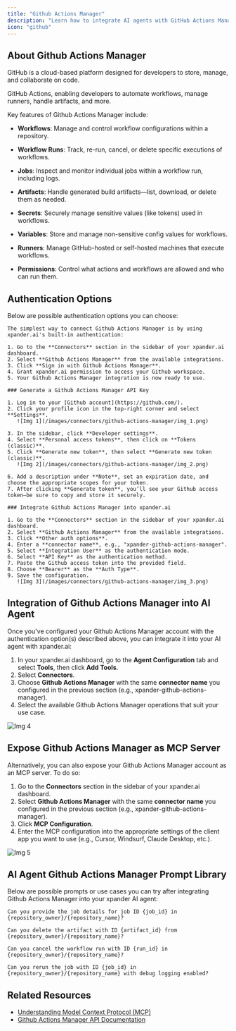 ```yaml
---
title: "Github Actions Manager"
description: "Learn how to integrate AI agents with GitHub Actions Manager using xpander.ai. Create dynamic, event-driven workflows where agents can trigger, monitor, and manage Actions workflows in real time."
icon: "github"
---
```


## About Github Actions Manager

GitHub is a cloud-based platform designed for developers to store, manage, and collaborate on code.

GitHub Actions, enabling developers to automate workflows, manage runners, handle artifacts, and more.

Key features of Github Actions Manager include:

- **Workflows**: Manage and control workflow configurations within a repository.

- **Workflow Runs**: Track, re-run, cancel, or delete specific executions of workflows.

- **Jobs**: Inspect and monitor individual jobs within a workflow run, including logs.

- **Artifacts**: Handle generated build artifacts—list, download, or delete them as needed.

- **Secrets**: Securely manage sensitive values (like tokens) used in workflows.

- **Variables**: Store and manage non-sensitive config values for workflows.

- **Runners**: Manage GitHub-hosted or self-hosted machines that execute workflows.

- **Permissions**: Control what actions and workflows are allowed and who can run them.


## Authentication Options

Below are possible authentication options you can choose:

<Tabs>

  <Tab title="Built-in xpander.ai Auth">

    The simplest way to connect Github Actions Manager is by using xpander.ai's built-in authentication:

    1. Go to the **Connectors** section in the sidebar of your xpander.ai dashboard.  
    2. Select **Github Actions Manager** from the available integrations.  
    3. Click **Sign in with Github Actions Manager**.  
    4. Grant xpander.ai permission to access your Github workspace.  
    5. Your Github Actions Manager integration is now ready to use.

  </Tab>

  <Tab title="API Access">

    ### Generate a Github Actions Manager API Key

    1. Log in to your [Github account](https://github.com/).  
    2. Click your profile icon in the top-right corner and select **Settings**.  
       ![Img 1](/images/connectors/github-actions-manager/img_1.png)

    3. In the sidebar, click **Developer settings**.  
    4. Select **Personal access tokens**, then click on **Tokens (classic)**.  
    5. Click **Generate new token**, then select **Generate new token (classic)**.  
       ![Img 2](/images/connectors/github-actions-manager/img_2.png)

    6. Add a description under **Note**, set an expiration date, and choose the appropriate scopes for your token.  
    7. After clicking **Generate token**, you’ll see your Github access token—be sure to copy and store it securely.

    ### Integrate Github Actions Manager into xpander.ai

    1. Go to the **Connectors** section in the sidebar of your xpander.ai dashboard.  
    2. Select **Github Actions Manager** from the available integrations.  
    3. Click **Other auth options**.  
    4. Enter a **connector name**, e.g., "xpander-github-actions-manager". 
    5. Select **Integration User** as the authentication mode.  
    6. Select **API Key** as the authentication method.   
    7. Paste the Github access token into the provided field.  
    8. Choose **Bearer** as the **Auth Type**.  
    9. Save the configuration.  
       ![Img 3](/images/connectors/github-actions-manager/img_3.png)

  </Tab>

</Tabs>


## Integration of Github Actions Manager into AI Agent

Once you've configured your Github Actions Manager account with the authentication option(s) described above, you can integrate it into your AI agent with xpander.ai:

1. In your xpander.ai dashboard, go to the **Agent Configuration** tab and select **Tools**, then click **Add Tools**. 
2. Select **Connectors**.  
3. Choose **Github Actions Manager** with the same **connector name** you configured in the previous section (e.g., xpander-github-actions-manager).  
4. Select the available Github Actions Manager operations that suit your use case.  

![Img 4](/images/connectors/github-actions-manager/img_4.png)

## Expose Github Actions Manager as MCP Server

Alternatively, you can also expose your Github Actions Manager account as an MCP server. To do so:

1. Go to the **Connectors** section in the sidebar of your xpander.ai dashboard.  
2. Select **Github Actions Manager** with the same **connector name** you configured in the previous section (e.g., xpander-github-actions-manager).  
3. Click **MCP Configuration**.  
4. Enter the MCP configuration into the appropriate settings of the client app you want to use (e.g., Cursor, Windsurf, Claude Desktop, etc.).

![Img 5](/images/connectors/github-actions-manager/img_5.png)

## AI Agent Github Actions Manager Prompt Library

Below are possible prompts or use cases you can try after integrating Github Actions Manager into your xpander AI agent:

```
Can you provide the job details for job ID {job_id} in {repository_owner}/{repository_name}?
```

````
Can you delete the artifact with ID {artifact_id} from {repository_owner}/{repository_name}?
````

```
Can you cancel the workflow run with ID {run_id} in {repository_owner}/{repository_name}?
```

```
Can you rerun the job with ID {job_id} in {repository_owner}/{repository_name} with debug logging enabled?
```

## Related Resources

- [Understanding Model Context Protocol (MCP)](/user-guide/backend-configuration/connectors)
- [Github Actions Manager API Documentation](https://docs.github.com/en/rest/actions/)